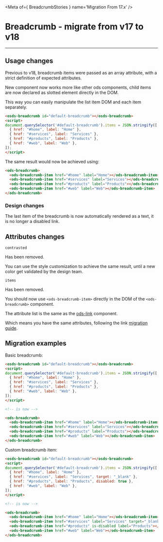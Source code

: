 
<Meta of={ BreadcrumbStories } name='Migration From 17.x' />

# Breadcrumb - migrate from v17 to v18
----

## Usage changes

Previous to v18, breadcrumb items were passed as an array attribute, with a strict definition of expected attributes.

New component now works more like other ods components, child items are now declared as slotted element directly in the DOM.

This way you can easily manipulate the list item DOM and each item separately.

```html
<osds-breadcrumb id="default-breadcrumb"></osds-breadcrumb>
<script>
document.querySelector('#default-breadcrumb').items = JSON.stringify([
  { href: "#home", label: "Home" },
  { href: "#services", label: "Services" },
  { href: "#products", label: "Products" },
  { href: "#web", label: "Web" },
]);
</script>
```

The same result would now be achieved using:
```html
<ods-breadcrumb>
  <ods-breadcrumb-item href="#home" label="Home"></ods-breadcrumb-item>
  <ods-breadcrumb-item href="#services" label="Services"></ods-breadcrumb-item>
  <ods-breadcrumb-item href="#products" label="Products"></ods-breadcrumb-item>
  <ods-breadcrumb-item href="#web" label="Web"></ods-breadcrumb-item>
</ods-breadcrumb>
```

### Design changes

The last item of the breadcrumb is now automatically rendered as a text, it is no longer a disabled link.

## Attributes changes

`contrasted` <ods-badge size="sm" color="critical" label="Removed"></ods-badge>

Has been removed.

You can use the style customization to achieve the same result, until a new color get validated by the design team.

`items` <ods-badge size="sm" color="critical" label="Removed"></ods-badge>

Has been removed.

You should now use `<ods-breadcrumb-item>` directly in the DOM of the `<ods-breadcrumb>` component.

The attribute list is the same as the [ods-link](?path=/docs/ods-components-link--documentation#properties) component.

Which means you have the same attributes, following the link [migration guide](?path=/docs/ods-components-link--migration-from-17-x).

## Migration examples

Basic breadcrumb:
```html
<osds-breadcrumb id="default-breadcrumb"></osds-breadcrumb>
<script>
document.querySelector('#default-breadcrumb').items = JSON.stringify([
  { href: "#home", label: "Home" },
  { href: "#services", label: "Services" },
  { href: "#products", label: "Products" },
  { href: "#web", label: "Web" },
]);
</script>

<!-- is now -->

<ods-breadcrumb>
  <ods-breadcrumb-item href="#home" label="Home"></ods-breadcrumb-item>
  <ods-breadcrumb-item href="#services" label="Services"></ods-breadcrumb-item>
  <ods-breadcrumb-item href="#products" label="Products"></ods-breadcrumb-item>
  <ods-breadcrumb-item href="#web" label="Web"></ods-breadcrumb-item>
</ods-breadcrumb>
```

Custom breadcrumb item:
```html
<osds-breadcrumb id="default-breadcrumb"></osds-breadcrumb>
<script>
document.querySelector('#default-breadcrumb').items = JSON.stringify([
  { href: "#home", label: "Home" },
  { href: "#services", label: "Services", target: "_blank" },
  { href: "#products", label: "Products", disabled: true },
  { href: "#web", label: "Web" },
]);
</script>

<!-- is now -->

<ods-breadcrumb>
  <ods-breadcrumb-item href="#home" label="Home"></ods-breadcrumb-item>
  <ods-breadcrumb-item href="#services" label="Services" target="_blank"></ods-breadcrumb-item>
  <ods-breadcrumb-item href="#products" is-disabled label="Products"></ods-breadcrumb-item>
  <ods-breadcrumb-item href="#web" label="Web"></ods-breadcrumb-item>
</ods-breadcrumb>
```
